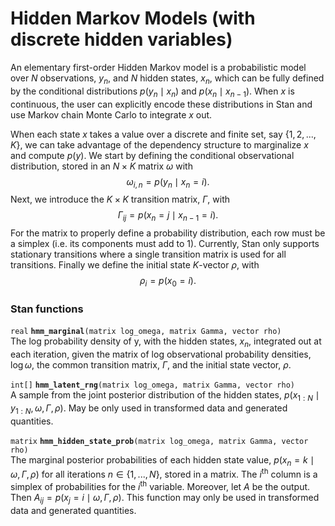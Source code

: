 # Hidden Markov Models (with discrete hidden variables)

An elementary first-order Hidden Markov model 
is a probabilistic model over
$N$ observations, $y_n$, and $N$ hidden states, $x_n$,
which can be fully defined by the conditional distributions
$p(y_n \mid x_n)$ and $p(x_n \mid x_{n - 1})$.
When $x$ is continuous, the user can explicitly encode these distributions
in Stan and use Markov chain Monte Carlo to integrate $x$ out.

When each state $x$ takes a value over a discrete and finite set, say $\{1, 2, ..., K\}$,
we can take advantage of the dependency structure
to marginalize $x$ and compute $p(y)$.
We start by defining the conditional observational distribution,
stored in an $N \times K$ matrix $\omega$ with
$$
\omega_{i, n} = p(y_n \mid x_n = i).
$$
Next, we introduce the $K \times K$ transition matrix, $\Gamma$, with
$$
  \Gamma_{ij} = p(x_n = j \mid x_{n - 1} = i).
$$
For the matrix to properly define a probability distribution,
each row must be a simplex (i.e. its components must add to 1).
Currently, Stan only supports stationary transitions where a single
transition matrix is used for all transitions.
Finally we define the initial state $K$-vector $\rho$, with
$$
  \rho_i = p(x_0 = i).
$$

### Stan functions

<!-- real; hmm_marginal; (matrix log_omega, matrix Gamma, vector rho); -->
\index{{\tt \bfseries hmm\_marginal }!{\tt (matrix log\_omega, matrix Gamma, vector rho): real}|hyperpage}

`real` **`hmm_marginal`**`(matrix log_omega, matrix Gamma, vector rho)`<br>\newline
The log probability density of y, with the hidden states, $x_n$, integrated out at each iteration, given the matrix of log observational probability densities, $\log \omega$,
the common transition matrix, $\Gamma$, and the initial state vector,
$\rho$.

\index{{\tt \bfseries hmm\_latent\_rng }!{\tt (matrix log\_omega, matrix Gamma, vector rho): int[]}|hyperpage}

`int[]` **`hmm_latent_rng`**`(matrix log_omega, matrix Gamma, vector rho)`<br>\newline
A sample from the joint posterior distribution of the hidden states,
$p(x_{1:N} \mid y_{1:N}, \omega, \Gamma, \rho)$.
May be only used in transformed data and generated quantities.

\index{{\tt \bfseries hmm\_hidden\_state\_prob }!{\tt (matrix log\_omega, matrix Gamma, vector rho): matrix}|hyperpage}

`matrix` **`hmm_hidden_state_prob`**`(matrix log_omega, matrix Gamma, vector rho)`<br>\newline
The marginal posterior probabilities of each hidden state value,
$p(x_n = k \mid \omega, \Gamma, \rho)$ for all iterations 
$n \in \{1, ..., N \}$, stored in a matrix.
The $i^\mathrm{th}$ column is a simplex of probabilities for the $i^\mathrm{th}$ variable.
Moreover, let $A$ be the output. Then 
$A_{ij} = p(x_j = i \mid \omega, \Gamma, \rho)$.
This function may only be used in transformed data and generated quantities.



<!-- The log of the normal density of y given location mu and scale sigma -->

<!-- \index{{\tt \bfseries hmm\_marginal}!{\tt (reals y \textbar\ reals mu, reals sigma): real}|hyperpage} -->

<!-- \index{{\tt \bfseries normal\_lpdf }!{\tt (reals y \textbar\ reals mu, reals sigma): real}|hyperpage} -->



